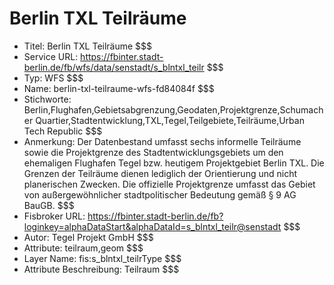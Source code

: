 # Berlin TXL Teilräume
- Titel: Berlin TXL Teilräume $$$
- Service URL: https://fbinter.stadt-berlin.de/fb/wfs/data/senstadt/s_blntxl_teilr $$$
- Typ: WFS $$$
- Name: berlin-txl-teilraume-wfs-fd84084f $$$
- Stichworte: Berlin,Flughafen,Gebietsabgrenzung,Geodaten,Projektgrenze,Schumacher Quartier,Stadtentwicklung,TXL,Tegel,Teilgebiete,Teilräume,Urban Tech Republic $$$
- Anmerkung: Der Datenbestand umfasst sechs informelle Teilräume sowie die Projektgrenze des Stadtentwicklungsgebiets um den ehemaligen Flughafen Tegel bzw. heutigem Projektgebiet Berlin TXL. Die Grenzen der Teilräume dienen lediglich der Orientierung und nicht planerischen Zwecken. 
Die offizielle Projektgrenze umfasst das Gebiet von außergewöhnlicher stadtpolitischer Bedeutung gemäß § 9 AG BauGB. $$$
- Fisbroker URL: https://fbinter.stadt-berlin.de/fb?loginkey=alphaDataStart&alphaDataId=s_blntxl_teilr@senstadt $$$
- Autor: Tegel Projekt GmbH $$$
- Attribute: teilraum,geom $$$
- Layer Name: fis:s_blntxl_teilrType $$$
- Attribute Beschreibung: Teilraum $$$
